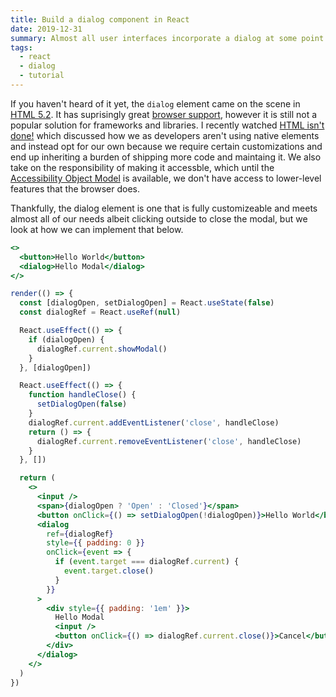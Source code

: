 ```yaml
---
title: Build a dialog component in React
date: 2019-12-31
summary: Almost all user interfaces incorporate a dialog at some point. Let's look at how we can use React to create an accessible Alert and Modal component using the HTML5 dialog element.
tags:
  - react
  - dialog
  - tutorial
---
```


If you haven't heard of it yet, the `dialog` element came on the scene in [HTML 5.2](https://www.w3.org/TR/html52/interactive-elements.html#the-dialog-element). It has suprisingly great [browser support](https://caniuse.com/#search=dialog), however it is still not a popular solution for frameworks and libraries. I recently watched [HTML isn't done!](https://www.youtube.com/watch?v=ZFvPLrKZywA) which discussed how we as developers aren't using native elements and instead opt for our own because we require certain customizations and end up inheriting a burden of shipping more code and maintaing it. We also take on the responsibility of making it accessble, which until the [Accessibility Object Model](https://wicg.github.io/aom/explainer.html) is available, we don't have access to lower-level features that the browser does.

Thankfully, the dialog element is one that is fully customizeable and meets almost all of our needs albeit clicking outside to close the modal, but we look at how we can implement that below.

```jsx
<>
  <button>Hello World</button>
  <dialog>Hello Modal</dialog>
</>
```

```jsx live
render(() => {
  const [dialogOpen, setDialogOpen] = React.useState(false)
  const dialogRef = React.useRef(null)

  React.useEffect(() => {
    if (dialogOpen) {
      dialogRef.current.showModal()
    }
  }, [dialogOpen])

  React.useEffect(() => {
    function handleClose() {
      setDialogOpen(false)
    }
    dialogRef.current.addEventListener('close', handleClose)
    return () => {
      dialogRef.current.removeEventListener('close', handleClose)
    }
  }, [])

  return (
    <>
      <input />
      <span>{dialogOpen ? 'Open' : 'Closed'}</span>
      <button onClick={() => setDialogOpen(!dialogOpen)}>Hello World</button>
      <dialog
        ref={dialogRef}
        style={{ padding: 0 }}
        onClick={event => {
          if (event.target === dialogRef.current) {
            event.target.close()
          }
        }}
      >
        <div style={{ padding: '1em' }}>
          Hello Modal
          <input />
          <button onClick={() => dialogRef.current.close()}>Cancel</button>
        </div>
      </dialog>
    </>
  )
})
```
